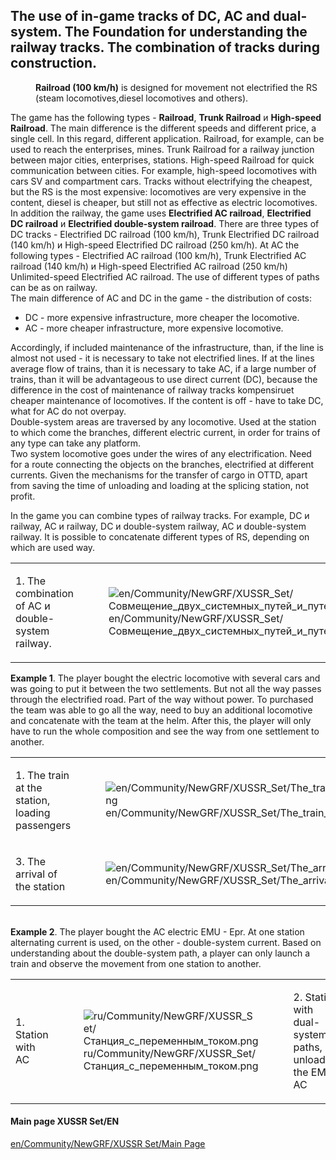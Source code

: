 ==The use of in-game tracks of DC, AC and dual-system. The Foundation for understanding the railway tracks. The combination of tracks during construction.==
:'''Railroad (100 km/h)''' is designed for movement not electrified the RS (steam locomotives,diesel locomotives and others). 
The game has the following types - '''Railroad''', '''Trunk Railroad''' и '''High-speed Railroad'''. The main difference is the different speeds and different price, a single cell. In this regard, different application. Railroad, for example, can be used to reach the enterprises, mines. Trunk Railroad for a railway junction between major cities, enterprises, stations. High-speed Railroad for quick communication between cities. For example, high-speed locomotives with cars SV and compartment cars. Tracks without electrifying the cheapest, but the RS is the most expensive: locomotives are very expensive in the content, diesel is cheaper, but still not as effective as electric locomotives.
<br> In addition the railway, the game uses '''Electrified AC railroad''', '''Electrified DC railroad''' и '''Electrified double-system railroad '''. 
There are three types of DC tracks -  Electrified DC railroad (100 km/h), Trunk Electrified DC railroad (140 km/h) и High-speed Electrified DC railroad (250 km/h). At AC the following types - Electrified AC railroad (100 km/h), Trunk Electrified AC railroad (140 km/h) и High-speed Electrified AC railroad (250 km/h) Unlimited-speed Electrified AC railroad. The use of different types of paths can be as on railway.
<br>The main difference of AC and DC in the game - the distribution of costs:
*DC - more expensive infrastructure, more cheaper the locomotive.
*AC - more cheaper  infrastructure, more expensive locomotive.
Accordingly, if included maintenance of the infrastructure, than, if the line is almost not used - it is necessary to take not electrified lines. If at the lines average flow of trains, than it is necessary to take AC, if a large number of trains, than it will be advantageous to use direct current (DC), because the difference in the cost of maintenance of railway tracks kompensiruet cheaper maintenance of locomotives.
If the content is off - have to take DC, what for AC do not overpay. <br>
Double-system areas are traversed by any locomotive. Used at the station to which come the branches, different electric current, in order for trains of any type can take any platform.
<br>Two system locomotive goes under the wires of any electrification. Need for a route connecting the objects on the branches, electrified at different currents. Given the mechanisms for the transfer of cargo in OTTD, apart from saving the time of unloading and loading at the splicing station, not profit.

In the game you can combine types of railway tracks. For example,  DC и railway, AC и railway, DC и double-system railway, AC и double-system railway. It is possible to concatenate different types of RS, depending on which are used way. 
{|class="wikitable"
|-
|1. The combination of AC и double-system railway.
|[[File:en/Community/NewGRF/XUSSR Set/Совмещение двух системных путей и путей переменного тока.png]]
|2. The combination of railway and AC railway.
|[[File:en/Community/NewGRF/XUSSR Set/Совмещение автономных путей и путей переменного тока.png]]
|}
'''Example 1'''. The player bought the electric locomotive with several cars and was going to put it between the two settlements. But not all the way passes through the electrified road. Part of the way without power. To purchased the team was able to go all the way, need to buy an additional locomotive and concatenate with the team at the helm. After this, the player will only have to run the whole composition and see the way from one settlement to another.
{|class="wikitable"
|-
|1. The train at the station, loading passengers
|[[File:en/Community/NewGRF/XUSSR Set/The train at the station, loading passengers.png]]
|2. The passage is not electrified piece.
|[[File:en/Community/NewGRF/XUSSR Set/The passage is not electrified piece.png]]
|-
|3. The arrival of the station
|[[File:en/Community/NewGRF/XUSSR Set/The arrival of the station.png]]
|}
<br> '''Example 2'''. The player bought the AC electric EMU - Epr. At one station alternating current is used, on the other - double-system current. Based on understanding about the double-system path, a player can only launch a train and observe the movement from one station to another.
{|class="wikitable"
|-
|1. Station with AC
|[[File:ru/Community/NewGRF/XUSSR Set/Станция с переменным током.png]]
|2. Station with dual-system paths, unloading the EMU AC
|[[File:ru/Community/NewGRF/XUSSR Set/Станция с двух системными путями.png]]
|}

====Main page XUSSR Set/EN====
[[en/Community/NewGRF/XUSSR Set/Main Page]]